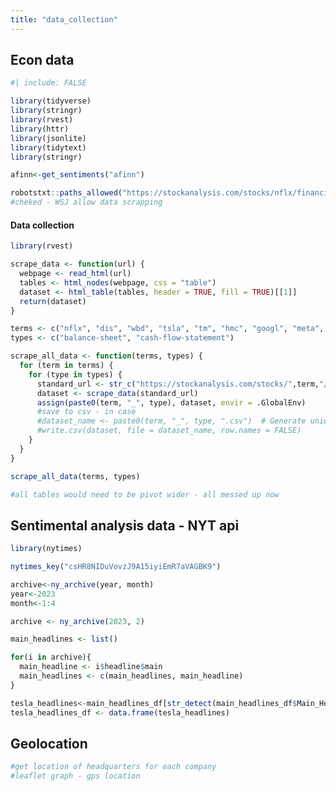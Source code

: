 ```yaml
---
title: "data_collection"
---
```


## Econ data

```r
#| include: FALSE

library(tidyverse)
library(stringr)
library(rvest)
library(httr)
library(jsonlite)
library(tidytext)
library(stringr)

afinn<-get_sentiments("afinn")

robotstxt::paths_allowed("https://stockanalysis.com/stocks/nflx/financials/balance-sheet/")
#cheked - WSJ allow data scrapping
```

#### Data collection

```r
library(rvest)

scrape_data <- function(url) {
  webpage <- read_html(url)
  tables <- html_nodes(webpage, css = "table") 
  dataset <- html_table(tables, header = TRUE, fill = TRUE)[[1]]
  return(dataset)
}

terms <- c("nflx", "dis", "wbd", "tsla", "tm", "hmc", "googl", "meta", "bidu", "adm", "agro", "fdp", "cvs", "ci", "elv")
types <- c("balance-sheet", "cash-flow-statement")

scrape_all_data <- function(terms, types) {
  for (term in terms) {
    for (type in types) {
      standard_url <- str_c("https://stockanalysis.com/stocks/",term,"/financials/",type,"/")
      dataset <- scrape_data(standard_url)
      assign(paste0(term, "_", type), dataset, envir = .GlobalEnv)
      #save to csv - in case
      #dataset_name <- paste0(term, "_", type, ".csv")  # Generate unique filename
      #write.csv(dataset, file = dataset_name, row.names = FALSE)
    }
  }
}

scrape_all_data(terms, types)

#all tables would need to be pivot wider - all messed up now

```


## Sentimental analysis data - NYT api

```r
library(nytimes)

nytimes_key("csHR8NIDuVovzJ9A15iyiEmR7aVAGBK9")

archive<-ny_archive(year, month)
year<-2023
month<-1:4

archive <- ny_archive(2023, 2)

main_headlines <- list()

for(i in archive){
  main_headline <- i$headline$main
  main_headlines <- c(main_headlines, main_headline)
}

tesla_headlines<-main_headlines_df[str_detect(main_headlines_df$Main_Headline, "Tesla"), ]
tesla_headlines_df <- data.frame(tesla_headlines)

```



## Geolocation

```r
#get location of headquarters for each company
#leaflet graph - gps location
```
